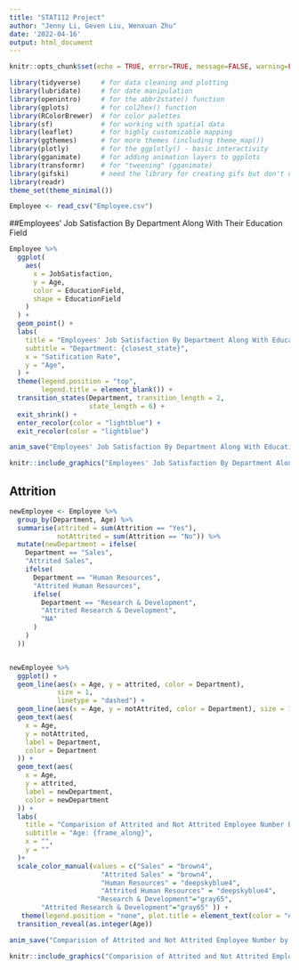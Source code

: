 ```yaml
---
title: "STAT112 Project"
author: "Jenny Li, Geven Liu, Wenxuan Zhu"
date: '2022-04-16'
output: html_document
---
```



```r
knitr::opts_chunk$set(echo = TRUE, error=TRUE, message=FALSE, warning=FALSE)
```

```r
library(tidyverse)     # for data cleaning and plotting
library(lubridate)     # for date manipulation
library(openintro)     # for the abbr2state() function
library(gplots)        # for col2hex() function
library(RColorBrewer)  # for color palettes
library(sf)            # for working with spatial data
library(leaflet)       # for highly customizable mapping
library(ggthemes)      # for more themes (including theme_map())
library(plotly)        # for the ggplotly() - basic interactivity
library(gganimate)     # for adding animation layers to ggplots
library(transformr)    # for "tweening" (gganimate)
library(gifski)        # need the library for creating gifs but don't need to load each tim
library(readr)
theme_set(theme_minimal())
```

```r
Employee <- read_csv("Employee.csv")
```
##Employees' Job Satisfaction By Department Along With Their Education Field
```r
Employee %>%
  ggplot(
    aes(
      x = JobSatisfaction,
      y = Age,
      color = EducationField,
      shape = EducationField
    )
  ) +
  geom_point() +
  labs(
    title = "Employees' Job Satisfaction By Department Along With Education Field",
    subtitle = "Department: {closest_state}",
    x = "Satification Rate",
    y = "Age",
  ) +
  theme(legend.position = "top",
        legend.title = element_blank()) +
  transition_states(Department, transition_length = 2,
                    state_length = 6) +
  exit_shrink() +
  enter_recolor(color = "lightblue") +
  exit_recolor(color = "lightblue")
```
```r
anim_save("Employees' Job Satisfaction By Department Along With Education Field.gif")
```

```r
knitr::include_graphics("Employees' Job Satisfaction By Department Along With Education Field.gif")
```

## Attrition
```r
newEmployee <- Employee %>%
  group_by(Department, Age) %>%
  summarise(attrited = sum(Attrition == "Yes"),
            notAttrited = sum(Attrition == "No")) %>%
  mutate(newDepartment = ifelse(
    Department == "Sales",
    "Attrited Sales",
    ifelse(
      Department == "Human Resources",
      "Attrited Human Resources",
      ifelse(
        Department == "Research & Development",
        "Attrited Research & Development",
        "NA"
      )
    )
  ))


newEmployee %>%
  ggplot() +
  geom_line(aes(x = Age, y = attrited, color = Department),
            size = 1,
            linetype = "dashed") +
  geom_line(aes(x = Age, y = notAttrited, color = Department), size = 1) +
  geom_text(aes(
    x = Age,
    y = notAttrited,
    label = Department,
    color = Department
  )) +
  geom_text(aes(
    x = Age,
    y = attrited,
    label = newDepartment,
    color = newDepartment
  )) +
  labs(
    title = "Comparision of Attrited and Not Attrited Employee Number by Department over Age",
    subtitle = "Age: {frame_along}",
    x = "",
    y = ""
  )+
  scale_color_manual(values = c("Sales" = "brown4",
                       "Attrited Sales" = "brown4",
                       "Human Resources" = "deepskyblue4",
                       "Attrited Human Resources" = "deepskyblue4",
                      "Research & Development"="gray65",
        "Attrited Research & Development"="gray65" )) +
   theme(legend.position = "none", plot.title = element_text(color = "#006bb3", size=12),plot.subtitle = element_text(color = "#006bb3"))+
  transition_reveal(as.integer(Age))
```
```r
anim_save("Comparision of Attrited and Not Attrited Employee Number by Department over Age.gif")
```

```r
knitr::include_graphics("Comparision of Attrited and Not Attrited Employee Number by Department over Age.gif")
```



